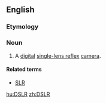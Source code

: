 ==English==
===Etymology===
{{initialism of|lang=en|digital single-lens reflex}}
===Noun===
{{en-initialism}}

# {{context|photography|lang=en}} A [[digital]] [[single-lens reflex]] [[camera]].

====Related terms====
* [[SLR]]

[[hu:DSLR]]
[[zh:DSLR]]